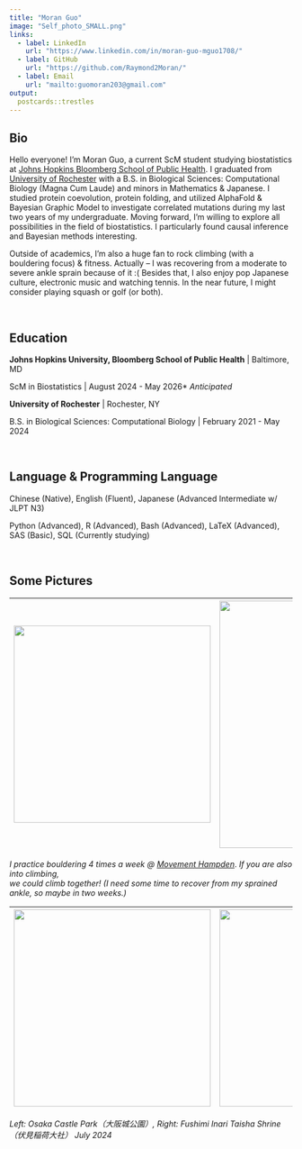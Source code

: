 ```yaml
---
title: "Moran Guo"
image: "Self_photo_SMALL.png"
links:
  - label: LinkedIn
    url: "https://www.linkedin.com/in/moran-guo-mguo1708/"
  - label: GitHub
    url: "https://github.com/Raymond2Moran/"
  - label: Email
    url: "mailto:guomoran203@gmail.com"
output:
  postcards::trestles
---
```


## Bio

Hello everyone! I'm Moran Guo, a current ScM student studying biostatistics at [Johns Hopkins Bloomberg School of Public Health](https://www.jhsph.edu). I graduated from [University of Rochester](https://rochester.edu) with a B.S. in Biological Sciences: Computational Biology (Magna Cum Laude) and minors in Mathematics & Japanese. I studied protein coevolution, protein folding, and utilized AlphaFold & Bayesian Graphic Model to investigate correlated mutations during my last two years of my undergraduate. Moving forward, I'm willing to explore all possibilities in the field of biostatistics. I particularly found causal inference and Bayesian methods interesting.

Outside of academics, I'm also a huge fan to rock climbing (with a bouldering focus) & fitness. Actually – I was recovering from a moderate to severe ankle sprain because of it :( Besides that, I also enjoy pop Japanese culture, electronic music and watching tennis. In the near future, I might consider playing squash or golf (or both).

<br>

## Education

**Johns Hopkins University, Bloomberg School of Public Health** \| Baltimore, MD

ScM in Biostatistics \| August 2024 - May 2026\* *Anticipated*

**University of Rochester** \| Rochester, NY

B.S. in Biological Sciences: Computational Biology \| February 2021 - May 2024

<br>

## Language & Programming Language

Chinese (Native), English (Fluent), Japanese (Advanced Intermediate w/ JLPT N3)

Python (Advanced), R (Advanced), Bash (Advanced), LaTeX (Advanced), SAS (Basic), SQL (Currently studying)

<br>

## Some Pictures

| ![](Climbing-1.jpg){width="350"} | ![](Climbing-2.jpg){width="350" height="439"} |
|:--------------------------------:|:---------------------------------------------:|

*I practice bouldering 4 times a week \@ [Movement Hampden](https://movementgyms.com/hampden/)*. *If you are also into climbing,*<br> *we could climb together! (I need some time to recover from my sprained ankle, so maybe in two weeks.)*

| ![](At_Japan.JPG){width="350"} | ![](Japan2.JPG){width="350"} |
|:--------------------------------:|:---------------------------------------------:|

*Left: Osaka Castle Park（大阪城公園）, Right: Fushimi Inari Taisha Shrine （伏見稲荷大社） July 2024*
